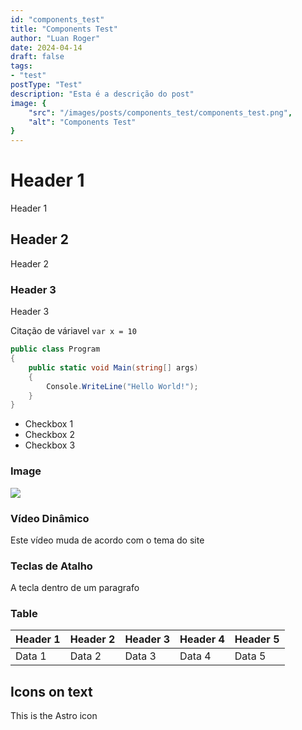 ```yaml
---
id: "components_test"
title: "Components Test"
author: "Luan Roger"
date: 2024-04-14
draft: false
tags: 
- "test"
postType: "Test"
description: "Esta é a descrição do post"
image: {
    "src": "/images/posts/components_test/components_test.png",
    "alt": "Components Test"
}
---
```


# Header 1
Header 1

## Header 2
Header 2

### Header 3
Header 3

Citação de váriavel `var x = 10`

```cs
public class Program
{
    public static void Main(string[] args)
    {
        Console.WriteLine("Hello World!");
    }
}
```

- Checkbox 1
- Checkbox 2
- Checkbox 3

### Image
![](/images/posts/hello_world.jpg)

### Vídeo Dinâmico
Este vídeo muda de acordo com o tema do site
<DynamicImage src="/images/posts/components_test/components_test_light.gif" srcDark="/images/posts/components_test/components_test_dark.gif"/>

### Teclas de Atalho
<KeyboardKey kbKey="Ctrl" />

A tecla <KeyboardKey kbKey="Ctrl"/> dentro de um paragrafo

### Table
| Header 1 | Header 2 | Header 3 | Header 4 | Header 5 |
|----------|----------|----------|----------|----------|
| Data 1   | Data 2   | Data 3   | Data 4   | Data 5   |

## Icons on text

This is the <BrandIcon brand="astro"/> Astro icon